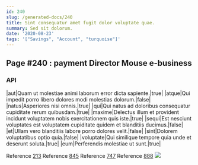```yaml
---
id: 240
slug: /generated-docs/240
title: Sint consequatur amet fugit dolor voluptate quae.
summary: Sed sit dolorum.
date: '2020-08-23'
tags: '["Savings", "Account", "turquoise"]'
---
```


## Page #240 : payment Director Mouse e-business
### API

|aut|Quam ut molestiae animi laborum error dicta sapiente.|true|
|atque|Qui impedit porro libero dolores modi molestias dolorum.|false|
|natus|Asperiores nisi omnis.|true|
|qui|Qui natus ad doloribus consequatur cupiditate rerum quibusdam.|true|
|maxime|Delectus illum et provident incidunt voluptatem nobis exercitationem quis iste.|true|
|sequi|Est nesciunt voluptates est voluptatem cupiditate quidem et blanditiis ducimus.|false|
|et|Ullam vero blanditiis labore porro dolores velit.|false|
|sint|Dolorem voluptatibus optio quia.|false|
|voluptate|Qui similique tempore quia unde et deserunt soluta.|true|
|eum|Perferendis molestiae ut sunt.|true|

Reference [213](/213)
Reference [845](/845)
Reference [747](/747)
Reference [888](/888)
![](/assets/cats-2.jpg)


